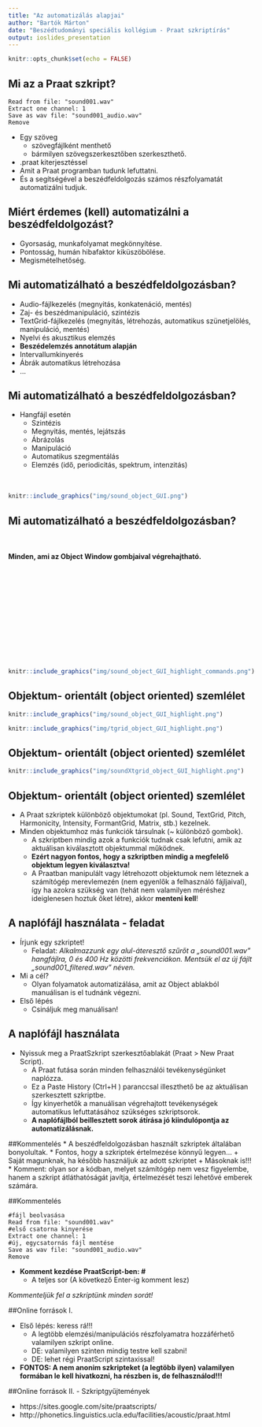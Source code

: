 ```yaml
---
title: "Az automatizálás alapjai"
author: "Bartók Márton"
date: "Beszédtudományi speciális kollégium - Praat szkriptírás"
output: ioslides_presentation
---
```


```r
knitr::opts_chunk$set(echo = FALSE)
```

## Mi az a Praat szkript?

```praat
Read from file: "sound001.wav"
Extract one channel: 1
Save as wav file: "sound001_audio.wav"
Remove
```

* Egy szöveg
    + szövegfájlként menthető
    + bármilyen szövegszerkesztőben szerkeszthető.
* .praat kiterjesztéssel
* Amit a Praat programban tudunk lefuttatni.
* És a segítségével a beszédfeldolgozás számos részfolyamatát automatizálni tudjuk.

## Miért érdemes (kell) automatizálni a beszédfeldolgozást?

* Gyorsaság, munkafolyamat megkönnyítése.
* Pontosság, humán hibafaktor kiküszöbölése.
* Megismételhetőség.

## Mi automatizálható a beszédfeldolgozásban?

* Audio-fájlkezelés (megnyitás, konkatenáció, mentés)
* Zaj- és beszédmanipuláció, szintézis
* TextGrid-fájlkezelés (megnyitás, létrehozás, automatikus szünetjelölés, manipuláció, mentés)
* Nyelvi és akusztikus elemzés
* **Beszédelemzés annotátum alapján**
* Intervallumkinyerés
* Ábrák automatikus létrehozása
* ...

## Mi automatizálható a beszédfeldolgozásban?

<div class="columns-2">

  * Hangfájl esetén
    + Szintézis
    + Megnyitás, mentés, lejátszás
    + Ábrázolás
    + Manipuláció
    + Automatikus szegmentálás
    + Elemzés (idő, periodicitás, spektrum, intenzitás)
    <br><br><br>
  
```r
knitr::include_graphics("img/sound_object_GUI.png")
```
</div>

## Mi automatizálható a beszédfeldolgozásban?

<div class="columns-2">
<br><br>
**Minden, ami az Object Window gombjaival végrehajtható.**
<br><br><br><br><br><br><br><br><br><br><br><br><br>

```r
knitr::include_graphics("img/sound_object_GUI_highlight_commands.png")
```

</div>

## Objektum- orientált (object oriented) szemlélet

<div class="columns-2">

```r
knitr::include_graphics("img/sound_object_GUI_highlight.png")
```

```r
knitr::include_graphics("img/tgrid_object_GUI_highlight.png")
```

</div>

## Objektum- orientált (object oriented) szemlélet

<div class="centered">
```r
knitr::include_graphics("img/soundXtgrid_object_GUI_highlight.png")
```
</div>

## Objektum- orientált (object oriented) szemlélet

* A Praat szkriptek különböző objektumokat (pl. Sound, TextGrid, Pitch, Harmonicity, Intensity, FormantGrid, Matrix, stb.) kezelnek.
* Minden objektumhoz más funkciók társulnak (~ különböző gombok).
    + A szkriptben mindig azok a funkciók tudnak csak lefutni, amik az aktuálisan kiválasztott objektummal működnek.
    + **Ezért nagyon fontos, hogy a szkriptben mindig a megfelelő objektum legyen kiválasztva!**
    + A Praatban manipulált vagy létrehozott objektumok nem léteznek a számítógép merevlemezén (nem egyenlők a felhasználó fájljaival), így ha azokra szükség van (tehát nem valamilyen méréshez ideiglenesen hoztuk őket létre), akkor **menteni kell**!

## A naplófájl használata - feladat

* Írjunk egy szkriptet!
    + Feladat: *Alkalmazzunk egy alul-áteresztő szűrőt a „sound001.wav”  hangfájlra, 0 és 400 Hz közötti frekvenciákon. Mentsük el az új fájlt „sound001_filtered.wav” néven.*
* Mi a cél?
    + Olyan folyamatok automatizálása, amit az Object ablakból manuálisan is el tudnánk végezni.
* Első lépés
    + Csináljuk meg manuálisan!

## A naplófájl használata
* Nyissuk meg a PraatSzkript szerkesztőablakát (Praat > New Praat Script).
    + A Praat futása során minden felhasználói tevékenységünket naplózza.
    + Ez a Paste History (Ctrl+H ) paranccsal illeszthető be az aktuálisan szerkesztett szkriptbe.
    + Így kinyerhetők a manuálisan végrehajtott tevékenységek automatikus lefuttatásához szükséges szkriptsorok.
    + **A naplófájlból beillesztett sorok átírása jó kiindulópontja az automatizálásnak.**

##Kommentelés
* A beszédfeldolgozásban használt szkriptek általában bonyolultak.
* Fontos, hogy a szkriptek értelmezése könnyű legyen…
    + Saját magunknak, ha később használjuk az adott szkriptet
    + Másoknak is!!!
* Komment: olyan sor a kódban, melyet számítógép nem vesz figyelembe, hanem a szkript átláthatóságát javítja, értelmezését teszi lehetővé emberek számára.

##Kommentelés

```praat
#fájl beolvasása
Read from file: "sound001.wav"
#első csatorna kinyerése
Extract one channel: 1
#új, egycsatornás fájl mentése
Save as wav file: "sound001_audio.wav"
Remove
```

* **Komment kezdése PraatScript-ben: #**
    + A teljes sor (A következő Enter-ig komment lesz)

*Kommenteljük fel a szkriptünk minden sorát!*

##Online források I.

* Első lépés: keress rá!!!
    + A legtöbb elemzési/manipulációs részfolyamatra hozzáférhető valamilyen szkript online.
    + DE: valamilyen szinten mindig testre kell szabni!
    + DE: lehet régi PraatScript szintaxissal!
* **FONTOS: A nem anonim szkripteket (a legtöbb ilyen) valamilyen formában le kell hivatkozni, ha részben is, de felhasználod!!!**

##Online források II. - Szkriptgyűjtemények

* https://sites.google.com/site/praatscripts/
* http://phonetics.linguistics.ucla.edu/facilities/acoustic/praat.html

